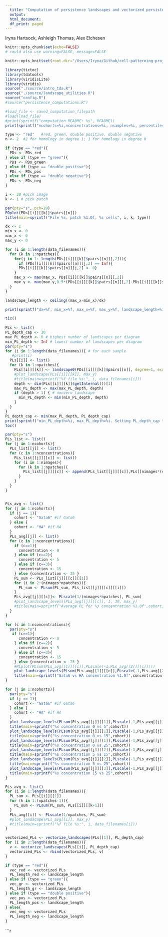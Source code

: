 ```yaml
---
  title: "Computation of persistence landscapes and vectorized persistence landscapes for a chosen type of cells"
  output:
  html_document:
  df_print: paged
---
```

Iryna Hartsock, Ashleigh Thomas, Alex Elchesen

```r
knitr::opts_chunk$set(echo=FALSE)
# could also use warning=FALSE, message=FALSE
```
```r
knitr::opts_knit$set(root.dir="/Users/Iryna/Github/cell-patterning-project")
```
```r
library(tictoc)
library(tdatools)
library(viridisLite)
library(viridis)
source("./source/intro_tda.R")
source("./source/landscape_utilities.R")
source("config.R")
#source("persistence_computations.R")
```


```r
#load_file <- saved_computation_filepath
#load(load_file)
#print(sprintf("computation README: %s", README))
print(sprintf("ncohorts=%i,nconcentrations=%i, nsamples=%i, percentile=%i, npatches=%i", ncohorts,  nconcentrations, nsamples, percentile, npatches))
```
```r
type <- "red"   #red, green, double positive, double negative
n <- 2  #2 for homology in degree 1; 1 for homology in degree 0
```


```r
if (type == "red"){
  PDs <- PDs_red
} else if (type == "green"){
  PDs <- PDs_green
} else if (type == "double positive"){
  PDs <- PDs_pos
} else if (type == "double negative"){
  PDs <- PDs_neg 
}

i <- 30 #pick image
k <- 1 # pick patch

par(pty="s", pch=20)
PDplot(PDs[[i]][[k]]$pairs[[n]])
title(main=sprintf("File %s, patch %1.0f, %s cells", i, k, type))
```

```r
dx <- 1
min_x <- 0
max_x <- 0
max_y <- 0

for (i in 1:length(data_filenames)){
  for (k in 1:npatches){
    for(j in 1: length(PDs[[i]][[k]]$pairs[[n]][,2])){
      if (PDs[[i]][[k]]$pairs[[n]][j,2] == Inf){
      PDs[[i]][[k]]$pairs[[n]][j,2] <- 0}
    }
    max_x <- max(max_x, PDs[[i]][[k]]$pairs[[n]][,2])
    max_y <- max(max_y,0.5*(PDs[[i]][[k]]$pairs[[n]][,2]-PDs[[i]][[k]]$pairs[[n]][,1]))
  }
}

landscape_length <- ceiling((max_x-min_x)/dx)

print(sprintf("dx=%f, min_x=%f, max_x=%f, max_y=%f, landscape_length=%i", dx, min_x, max_x, max_y, landscape_length))
```


```r
 
tic()
 
PLs <- list()
PL_depth_cap <- 30
max_PL_depth <- 0 # highest number of landscapes per diagram
min_PL_depth <- Inf # lowest number of landscapes per diagram
par(pty="s")
for (i in 1:length(data_filenames)){ # for each sample
   #print(i)
  PLs[[i]] <- list()
  for (k in 1:npatches){
    PLs[[i]][[k]] <- landscape0(PDs[[i]][[k]]$pairs[[n]], degree=1, exact=FALSE, dx=dx, min_x=min_x, max_x=max_x)
    #plot_landscape(PLs[[i]][[k]], max_y)
    #title(main=sprintf("%f file %s:", i, data_filenames[i]))
    depth <- dim(PLs[[i]][[k]]$getInternal())[1]
    max_PL_depth <- max(max_PL_depth, depth)
    if (depth > 1) { # nonzero landscape
      min_PL_depth <- min(min_PL_depth, depth)
    }
  }
}
PL_depth_cap <- min(max_PL_depth, PL_depth_cap)
print(sprintf("min_PL_depth=%i, max_PL_depth=%i. Setting PL_depth_cap to %i", min_PL_depth, max_PL_depth, PL_depth_cap))
toc()
```


```r
par(pty="s")
PLs_list <- list()
for (j in 1:ncohorts){
  PLs_list[[j]] <- list()
  for (c in 1:nconcentrations){
    PLs_list[[j]][[c]] <- list()
    for (i in 1:nimages){
      for (k in 1:npatches){
        PLs_list[[j]][[c]] <- append(PLs_list[[j]][[c]],PLs[[nimages*(c-1)+(j-1)*nimages*nconcentrations+i]][[k]])
      }
    }
  }
}


PLs_avg <- list()
for (j in 1:ncohorts){
  if (j == 1){
    cohort <- "Gata6" #if Gata6
  } else {
    cohort <- "HA" #if HA
  }
  PLs_avg[[j]] <- list()
  for (c in 1:nconcentrations){
    if (c==1){
      concentration <- 0
    } else if (c==2){
      concentration <- 5
    } else if (c==3){
      concentration <- 15
    } else {concentration <- 25 }
    PL_sum <- PLs_list[[j]][[c]][[1]]
    for (i in 2:(nimages*npatches)){
      PL_sum <- PLsum(PL_sum, PLs_list[[j]][[c]][[i]])
    }
    PLs_avg[[j]][[c]]<- PLscale(1/(nimages*npatches), PL_sum)
    #plot_landscape_levels(PLs_avg[[j]][[c]], 1, 30, max_y)
    #title(main=sprintf("Average PL for %s concentration %1.0f",cohort,concentration)) 
  }
}
```


```r
for (c in 1:nconcentrations){
  par(pty="s")
   if (c==1){
      concentration <- 0
    } else if (c==2){
      concentration <- 5
    } else if (c==3){
      concentration <- 15
    } else {concentration <- 25 }
    #PLplot(PLsum(PLs_avg[[1]][[c]],PLscale(-1,PLs_avg[[2]][[c]])))
    plot_landscape_levels(PLsum(PLs_avg[[1]][[c]],PLscale(-1,PLs_avg[[2]][[c]])), 1, PL_depth_cap)
    title(main=sprintf("Gata6 vs HA concentration %1.0f",concentration)) 
}
```


```r
for (j in 1:ncohorts){
  par(pty="s")
  if (j == 1){
    cohort <- "Gata6" #if Gata6
  } else {
    cohort <- "HA" #if HA
  }
  plot_landscape_levels(PLsum(PLs_avg[[j]][[1]],PLscale(-1,PLs_avg[[j]][[2]])), 1, PL_depth_cap)
  title(main=sprintf("%s concentration 0 vs 5",cohort)) 
  plot_landscape_levels(PLsum(PLs_avg[[j]][[1]],PLscale(-1,PLs_avg[[j]][[3]])), 1, PL_depth_cap)
  title(main=sprintf("%s concentration 0 vs 15",cohort)) 
  plot_landscape_levels(PLsum(PLs_avg[[j]][[1]],PLscale(-1,PLs_avg[[j]][[4]])), 1, PL_depth_cap)
  title(main=sprintf("%s concentration 0 vs 25",cohort)) 
  plot_landscape_levels(PLsum(PLs_avg[[j]][[2]],PLscale(-1,PLs_avg[[j]][[3]])), 1, PL_depth_cap)
  title(main=sprintf("%s concentration 5 vs 15",cohort)) 
  plot_landscape_levels(PLsum(PLs_avg[[j]][[2]],PLscale(-1,PLs_avg[[j]][[4]])), 1, PL_depth_cap)
  title(main=sprintf("%s concentration 5 vs 25",cohort)) 
  plot_landscape_levels(PLsum(PLs_avg[[j]][[3]],PLscale(-1,PLs_avg[[j]][[4]])), 1, PL_depth_cap)
  title(main=sprintf("%s concentration 15 vs 25",cohort)) 
}

```


```r
PLs_avg <- list()
for (i in 1:length(data_filenames)){
  PL_sum <- PLs[[i]][[1]]
  for (k in 1:(npatches-1)){
    PL_sum <- PLsum(PL_sum, PLs[[i]][[k+1]])
  }
  PLs_avg[[i]] <- PLscale(1/npatches, PL_sum)
  #plot_landscape(PLs_avg[[i]], max_y)
  #title(main=sprintf("%f file %s:", i, data_filenames[i]))
}

```


```r
vectorized_PLs <- vectorize_landscapes(PLs[[1]], PL_depth_cap)
for (i in 2:length(data_filenames)){
  v <- vectorize_landscapes(PLs[[i]], PL_depth_cap)
  vectorized_PLs <- rbind(vectorized_PLs, v)
}

if (type == "red"){
  vec_red <- vectorized_PLs
  PL_length_red <- landscape_length
} else if (type == "green"){
  vec_gr <- vectorized_PLs
  PL_length_gr <- landscape_length
} else if (type == "double positive"){
  vec_pos <- vectorized_PLs
  PL_length_pos <- landscape_length
} else{
  vec_neg <- vectorized_PLs
  PL_length_neg <- landscape_length
}
```

```r